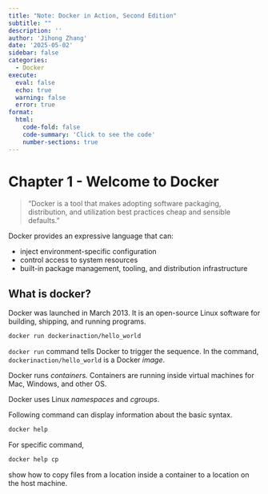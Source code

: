 ```yaml
---
title: "Note: Docker in Action, Second Edition"
subtitle: ""
description: ''
author: 'Jihong Zhang'
date: '2025-05-02'
sidebar: false
categories:
  - Docker
execute: 
  eval: false
  echo: true
  warning: false
  error: true
format: 
  html: 
    code-fold: false
    code-summary: 'Click to see the code'
    number-sections: true
---
```


# Chapter 1 - Welcome to Docker

> “Docker is a tool that makes adopting software packaging, distribution, and utilization best practices cheap and sensible defaults.”

Docker provides an expressive language that can:

-   inject environment-specific configuration
-   control access to system resources
-   built-in package management, tooling, and distribution infrastructure

## What is docker?

Docker was launched in March 2013. It is an open-source Linux software for building, shipping, and running programs.

```bash
docker run dockerinaction/hello_world
```

`docker run` command tells Docker to trigger the sequence. In the command, `dockerinaction/hello_world` is a Docker *image*.

Docker runs *containers.* Containers are running inside virtual machines for Mac, Windows, and other OS.

Docker uses Linux *namespaces* and *cgroups*.

Following command can display information about the basic syntax.

```bash
docker help
```

For specific command,

```bash
docker help cp
```

show how to copy files from a location inside a container to a location on the host machine.
